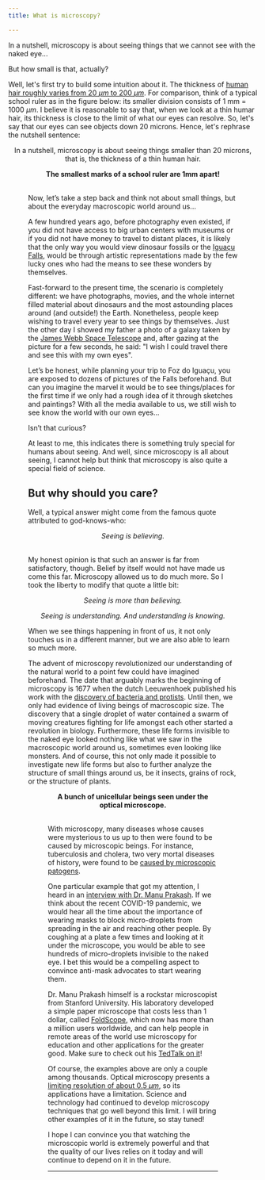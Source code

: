 ```yaml
---
title: What is microscopy? 

---
```




In a nutshell, microscopy is about seeing things that we cannot see with the naked eye...

But how small is that, actually? 

Well, let's first try to build some intuition about it. The thickness of [human hair roughly varies from 20 $\mu m$ to 200 $\mu m$](https://hypertextbook.com/facts/1999/BrianLey.shtml). For comparison, think of a typical school ruler as in the figure below: its smaller division consists of 1 mm = 1000 $\mu m$. I believe it is reasonable to say that, when we look at a thin humar hair, its thickness is close to the limit of what our eyes can resolve. So, let's say that our eyes can see objects down 20 microns. Hence, let's rephrase the nutshell sentence:

<center>
In a nutshell, microscopy is about seeing things smaller than 20 microns, that is, the thickness of a thin human hair.
</center>

<a >
    <Figure 
      data={{
            src: '/img/ruler.jpg',
            alt: 'ruler',
            type: 'image'
      }} 
    />
    <figcaption align = "center"><b> The smallest marks of a school ruler are 1mm apart!</b></figcaption>
  <br/>
</a>

Now, let’s take a step back and think not about small things, but about the everyday macroscopic world around us...

A few hundred years ago, before photography even existed, if you did not have access to big urban centers with museums or if you did not have money to travel to distant places, it is likely that the only way you would view dinosaur fossils or the [Iguaçu Falls](https://en.wikipedia.org/wiki/Iguazu_Falls), would be through artistic representations made by the few lucky ones who had the means to see these wonders by themselves.

Fast-forward to the present time, the scenario is completely different: we have photographs, movies, and the whole internet filled material about dinosaurs and the most astounding places around (and outside!) the Earth. Nonetheless, people keep wishing to travel every year to see things by themselves. Just the other day I showed my father a photo of a galaxy taken by the [James Webb Space Telescope](https://webb.nasa.gov) and, after gazing at the picture for a few seconds, he said: "I wish I could travel there and see this with my own eyes".

Let’s be honest, while planning your trip to Foz do Iguaçu, you are exposed to dozens of pictures of the Falls beforehand. But can you imagine the marvel it would be to see things/places for the first time if we only had a rough idea of it through sketches and paintings? With all the media available to us, we still wish to see know the world with our own eyes...

Isn’t that curious?

At least to me, this indicates there is something truly special for humans about seeing. And well, since microscopy is all about seeing, I cannot help but think that microscopy is also quite a special field of science. 

## But why should you care?

Well, a typical answer might come from the famous quote attributed to god-knows-who:

<center> <i>
Seeing is believing.
</i></center>
<a><br/></a>

My honest opinion is that such an answer is far from satisfactory, though. Belief by itself would not have made us come this far. Microscopy allowed us to do much more. So I took the liberty to modify that quote a little bit:

<center> <i>
Seeing is more than believing.

Seeing is understanding.
And understanding is knowing.
</i></center>

When we see things happening in front of us, it not only touches us in a different manner, but we are also able to learn so much more. 

The advent of microscopy revolutionized our understanding of the natural world to a point few could have imagined beforehand. The date that arguably marks the beginning of microscopy is 1677 when the dutch Leeuwenhoek published his work with the [discovery of bacteria and protists](http://dx.doi.org/10.1098/rstb.2014.0344). Until then, we only had evidence of living beings of macroscopic size. The discovery that a single droplet of water contained a swarm of moving creatures fighting for life amongst each other started a revolution in biology. Furthermore, these life forms invisible to the naked eye looked nothing like what we saw in the macroscopic world around us, sometimes even looking like monsters. And of course, this not only made it possible to investigate new life forms but also to further analyze the structure of small things around us, be it insects, grains of rock, or the structure of plants.

<a >
    <Figure 
      data={{
            src: '/img/bacteria.jpg',
            alt: 'ruler',
            type: 'image'
      }} 
    />
    <figcaption align = "center"><b>A bunch of unicellular beings seen under the optical microscope.</b></figcaption>
    <br/>
</a>

 With microscopy, many diseases whose causes were mysterious to us up to then were found to be caused by microscopic beings. For instance, tuberculosis and cholera, two very mortal diseases of history, were found to be [caused by microscopic patogens](https://www.britannica.com/biography/Robert-Koch). 

 One particular example that got my attention, I heard in an [interview with Dr. Manu Prakash](https://www.youtube.com/watch?v=HuwIabb2lrk&list=PLjjFDPhmdWFj9IBv2eixKfwmiHArvKFKQ&index=36). If we think about the recent COVID-19 pandemic, we would hear all the time about the importance of wearing masks to block micro-droplets from spreading in the air and reaching other people. By coughing at a plate a few times and looking at it under the microscope, you would be able to see hundreds of micro-droplets invisible to the naked eye. I bet this would be a compelling aspect to convince anti-mask advocates to start wearing them. 

Dr. Manu Prakash himself is a rockstar microscopist from Stanford University. His laboratory developed a simple paper microscope that costs less than 1 dollar, called [FoldScope](https://foldscope.com), which now has more than a million users worldwide, and can help people in remote areas of the world use microscopy for education and other applications for the greater good. Make sure to check out his [TedTalk on it](https://www.youtube.com/watch?v=h8cF5QPPmWU)!

Of course, the examples above are only a couple among thousands. Optical microscopy presents a [limiting resolution of about 0.5 $\mu m$](https://www.nanooze.org/worlds-most-powerful-microcope/), so its applications have a limitation. Science and technology had continued to develop microscopy techniques that go well beyond this limit. I will bring other examples of it in the future, so stay tuned!

I hope I can convince you that watching the microscopic world is extremely powerful and that the quality of our lives relies on it today and will continue to depend on it in the future.

___

 <Comments/>